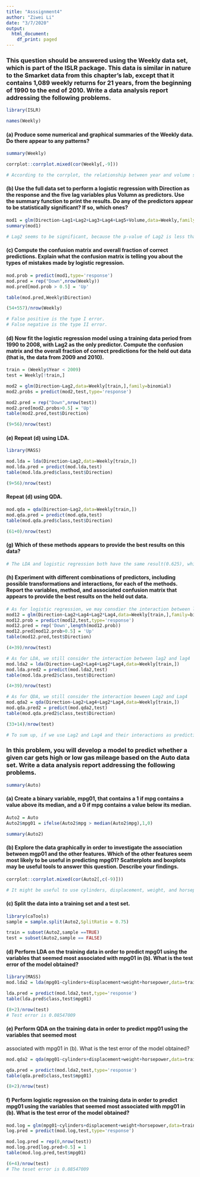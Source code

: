 ```yaml
---
title: "Asssignment4"
author: "Ziwei Li"
date: "3/7/2020"
output:
  html_document:
    df_print: paged
---
```


### This question should be answered using the Weekly data set, which is part of the ISLR package. This data is similar in nature to the Smarket data from this chapter’s lab, except that it contains 1,089 weekly returns for 21 years, from the beginning of 1990 to the end of 2010. Write a data analysis report addressing the following problems.
```r
library(ISLR)
```
```r
names(Weekly)
```
#### (a) Produce some numerical and graphical summaries of the Weekly data. Do there appear to any patterns?
```r
summary(Weekly)
```

```r
corrplot::corrplot.mixed(cor(Weekly[,-9]))
```
```r
# According to the corrplot, the relationship between year and volume seems to be strong. And there are no other patterns seem to be obvious.
```

#### (b) Use the full data set to perform a logistic regression with Direction as the response and the five lag variables plus Volumn as predictors. Use the summary function to print the results. Do any of the predictors appear to be statistically significant? If so, which ones?
```r
mod1 = glm(Direction~Lag1+Lag2+Lag3+Lag4+Lag5+Volume,data=Weekly,family=binomial)
summary(mod1)
```
```r
# Lag2 seems to be significant, because the p-value of Lag2 is less than 0.05.
```

#### (c) Compute the confusion matrix and overall fraction of correct predictions. Explain what the confusion matrix is telling you about the types of mistakes made by logistic regression.
```r
mod.prob = predict(mod1,type='response')
mod.pred = rep("Down",nrow(Weekly))
mod.pred[mod.prob > 0.5] = 'Up'
```

```r
table(mod.pred,Weekly$Direction)
```

```r
(54+557)/nrow(Weekly)
```

```r
# False positive is the type I error.
# False negative is the type II error.
```

#### (d) Now fit the logistic regression model using a training data period from 1990 to 2008, with Lag2 as the only predictor. Compute the confusion matrix and the overall fraction of correct predictions for the held out data (that is, the data from 2009 and 2010).
```r
train = (Weekly$Year < 2009)
test = Weekly[!train,]
```

```r
mod2 = glm(Direction~Lag2,data=Weekly[train,],family=binomial)
mod2.probs = predict(mod2,test,type='response')
```

```r
mod2.pred = rep("Down",nrow(test))
mod2.pred[mod2.probs>0.5] = 'Up'
table(mod2.pred,test$Direction)
```

```r
(9+56)/nrow(test)
```

#### (e) Repeat (d) using LDA.
```r
library(MASS)
```

```r
mod.lda = lda(Direction~Lag2,data=Weekly[train,])
mod.lda.pred = predict(mod.lda,test)
table(mod.lda.pred$class,test$Direction)
```

```r
(9+56)/nrow(test)
```

#### Repeat (d) using QDA.
```r
mod.qda = qda(Direction~Lag2,data=Weekly[train,])
mod.qda.pred = predict(mod.qda,test)
table(mod.qda.pred$class,test$Direction)
```

```r
(61+0)/nrow(test)
```

#### (g) Which of these methods appears to provide the best results on this data?
```r
# The LDA and logistic regression both have the same result(0.625), which is bigger than the QDA's test error(0.59)
```

#### (h) Experiment with different combinations of predictors, including possible transformations and interactions, for each of the methods. Report the variables, method, and associated confusion matrix that appears to provide the best results on the held out data.
```r
# As for logistic regression, we may consdier the interaction between lag2 and lag4.
mod12 = glm(Direction~Lag2+Lag4+Lag2*Lag4,data=Weekly[train,],family=binomial)
mod12.prob = predict(mod12,test,type='response')
mod12.pred = rep('Down',length(mod12.prob))
mod12.pred[mod12.prob>0.5] = 'Up'
table(mod12.pred,test$Direction)
```
```r
(4+39)/nrow(test)
```

```r
# As for LDA, we still consider the interaction between lag2 and lag4
mod.lda2 = lda(Direction~Lag2+Lag4+Lag2*Lag4,data=Weekly[train,])
mod.lda.pred2 = predict(mod.lda2,test)
table(mod.lda.pred2$class,test$Direction)
```
```r
(4+39)/nrow(test)
```

```r
# As for QDA, we still consider the interaction beween Lag2 and Lag4
mod.qda2 = qda(Direction~Lag2+Lag4+Lag2*Lag4,data=Weekly[train,])
mod.qda.pred2 = predict(mod.qda2,test)
table(mod.qda.pred2$class,test$Direction)
```
```r
(33+14)/nrow(test)
```

```r
# To sum up, if we use Lag2 and Lag4 and their interactions as predictiors, the LDA and Logistic regression's test error is the same and also lower than QDA's test error. Therefore, LDA and Logistic perform better than QDA.
```


###  In this problem, you will develop a model to predict whether a given car gets high or low gas mileage based on the Auto data set. Write a data analysis report addressing the following problems.
```r
summary(Auto)
```

#### (a) Create a binary variable, mpg01, that contains a 1 if mpg contains a value above its median, and a 0 if mpg contains a value below its median.
```r
Auto2 = Auto
Auto2$mpg01 = ifelse(Auto2$mpg > median(Auto2$mpg),1,0)
```

```r
summary(Auto2)
```

#### (b) Explore the data graphically in order to investigate the association between mgp01 and the other features. Which of the other features seem most likely to be useful in predicting mpg01? Scatterplots and boxplots may be useful tools to answer this question. Describe your findings.

```r
corrplot::corrplot.mixed(cor(Auto2[,c(-9)]))
```

```r
# It might be useful to use cylinders, displacement, weight, and horsepower to predict mpg01 because their correlations are higher compared to the rest of the predcitors.
```

#### (c) Split the data into a training set and a test set.
```r
library(caTools)
sample = sample.split(Auto2,SplitRatio = 0.75) 
```
```r
train = subset(Auto2,sample ==TRUE) 
test = subset(Auto2,sample == FALSE) 
```

#### (d) Perform LDA on the training data in order to predict mpg01 using the variables that seemed most associated with mpg01 in (b). What is the test error of the model obtained?
```r
library(MASS)
mod.lda2 = lda(mpg01~cylinders+displacement+weight+horsepower,data=train)

lda.pred = predict(mod.lda2,test,type='response')
table(lda.pred$class,test$mpg01)
```

```r
(8+2)/nrow(test)
# Test error is 0.08547009
```

#### (e) Perform QDA on the training data in order to predict mpg01 using the variables that seemed most
associated with mpg01 in (b). What is the test error of the model obtained?
```r
mod.qda2 = qda(mpg01~cylinders+displacement+weight+horsepower,data=train)

qda.pred = predict(mod.lda2,test,type='response')
table(qda.pred$class,test$mpg01)
```

```r
(8+2)/nrow(test)
```

#### f) Perform logistic regression on the training data in order to predict mpg01 using the variables that seemed most associated with mpg01 in (b). What is the test error of the model obtained?
```r
mod.log = glm(mpg01~cylinders+displacement+weight+horsepower,data=train,family=binomial)
log.pred = predict(mod.log,test,type='response')
```

```r
mod.log.pred = rep(0,nrow(test))
mod.log.pred[log.pred>0.5] = 1
table(mod.log.pred,test$mpg01)
```

```r
(6+4)/nrow(test)
# The teset error is 0.08547009
```



